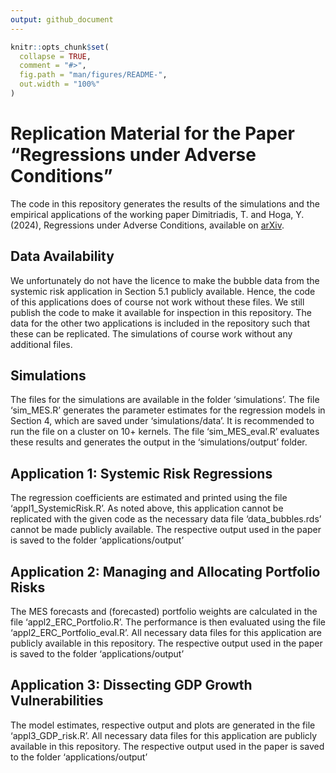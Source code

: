 ```yaml
---
output: github_document
---
```


<!-- README.md is generated from README.Rmd. Please edit that file -->

```r
knitr::opts_chunk$set(
  collapse = TRUE,
  comment = "#>",
  fig.path = "man/figures/README-",
  out.width = "100%"
)
```

# Replication Material for the Paper "Regressions under Adverse Conditions"

<!-- badges: start -->
<!-- badges: end -->

The code in this repository generates the results of the simulations and the empirical applications of the working paper
Dimitriadis, T. and Hoga, Y. (2024), Regressions under Adverse Conditions, available on [arXiv](https://arxiv.org/abs/2311.13327).


## Data Availability

We unfortunately do not have the licence to make the bubble data from the systemic risk application in Section 5.1 publicly available. Hence, the code of this applications does of course not work without these files.
We still publish the code to make it available for inspection in this repository. 
The data for the other two applications is included in the repository such that these can be replicated.
The simulations of course work without any additional files.


## Simulations

The files for the simulations are available in the folder 'simulations'.
The file 'sim_MES.R' generates the parameter estimates for the regression models in Section 4, which are saved under 'simulations/data'. 
It is recommended to run the file on a cluster on 10+ kernels.
The file 'sim_MES_eval.R' evaluates these results and generates the output in the 'simulations/output' folder.


## Application 1: Systemic Risk Regressions

The regression coefficients are estimated and printed using the file 'appl1_SystemicRisk.R'. 
As noted above, this application cannot be replicated with the given code as the necessary 
data file 'data_bubbles.rds' cannot be made publicly available.
The respective output used in the paper is saved to the folder 'applications/output'


## Application 2: Managing and Allocating Portfolio Risks

The MES forecasts and (forecasted) portfolio weights are calculated in the file
'appl2_ERC_Portfolio.R'. The performance is then evaluated using the file 'appl2_ERC_Portfolio_eval.R'.
All necessary data files for this application are publicly available in this repository.
The respective output used in the paper is saved to the folder 'applications/output'


## Application 3: Dissecting GDP Growth Vulnerabilities

The model estimates, respective output and plots are generated in the file 'appl3_GDP_risk.R'.
All necessary data files for this application are publicly available in this repository.
The respective output used in the paper is saved to the folder 'applications/output'


